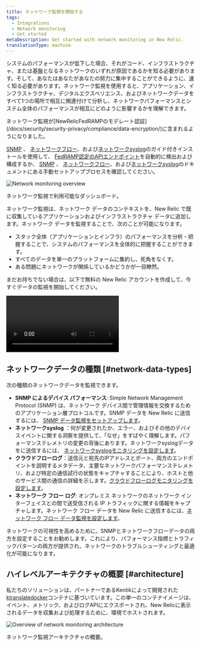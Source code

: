 ```yaml
---
title: ネットワーク監視を開始する
tags:
  - Integrations
  - Network monitoring
  - Get started
metaDescription: Get started with network monitoring in New Relic.
translationType: machine
---
```




システムのパフォーマンスが低下した場合、それがコード、インフラストラクチャ、または基盤となるネットワークのいずれが原因であるかを知る必要があります。そして、あなたはあなたがあなたの努力に集中することができるように、速く知る必要があります。ネットワーク監視を使用すると、アプリケーション、インフラストラクチャ、デジタルエクスペリエンス、およびネットワークデータをすべて1つの場所で相互に関連付けて分析し、ネットワークパフォーマンスとシステム全体のパフォーマンスが相互にどのように影響するかを理解できます。

<Callout variant="tip">
  ネットワーク監視が[NewRelicFedRAMPのモデレート認証](/docs/security/security-privacy/compliance/data-encryption/)に含まれるようになりました。

  [SNMP](/docs/network-performance-monitoring/setup-performance-monitoring/snmp-performance-monitoring/#setup-snmp-monitoring) 、 [ネットワークフロー](/docs/network-performance-monitoring/setup-performance-monitoring/network-flow-monitoring/#setup-network-flow-monitoring)、および[ネットワークsyslog](/docs/network-performance-monitoring/setup-performance-monitoring/network-syslog-monitoring/#setup-network-syslog-monitoring)のガイド付きインストールを使用して、 [FedRAMP認定のAPIエンドポイント](/docs/security/security-privacy/compliance/fedramp-compliant-endpoints/#data-ingest-apis)を自動的に検出および構成するか、 [SNMP](/docs/network-performance-monitoring/setup-performance-monitoring/snmp-performance-monitoring/#manual-setup) 、 [ネットワークフロー](/docs/network-performance-monitoring/setup-performance-monitoring/network-flow-monitoring/#manual-setup)、および[ネットワークsyslog](/docs/network-performance-monitoring/setup-performance-monitoring/network-syslog-monitoring/#manual-setup)のドキュメントにある手動セットアッププロセスを確認してください。
</Callout>

<img
  title="Network monitoring overview"
  alt="Network monitoring overview"
  src={networkDevicePerformance}
/>

<figcaption>
  ネットワーク監視で利用可能なダッシュボード。
</figcaption>

ネットワーク監視は、ネットワーク データのコンテキストを、New Relic で既に収集しているアプリケーションおよびインフラストラクチャ データに追加します。ネットワーク データを監視することで、次のことが可能になります。

* スタック全体（アプリケーションとインフラ）のパフォーマンスを分析・把握することで、システムのパフォーマンスを全体的に把握することができます。
* すべてのデータを単一のプラットフォームに集約し、死角をなくす。
* ある問題にネットワークが関係しているかどうかが一目瞭然。

まだお持ちでない場合は、以下で無料の New Relic アカウントを作成して、今すぐデータの監視を開始してください。

<InlineSignup/>

<Video
  id="2GH8YrEv9YA"
  type="youtube"
/>

## ネットワークデータの種類 [#network-data-types]

次の種類のネットワークデータを監視できます。

* **SNMP によるデバイス パフォーマンス**: Simple Network Management Protocol (SNMP) は、ネットワーク デバイス間で管理情報を交換するためのアプリケーション層プロトコルです。SNMP データを New Relic に送信するには、 [SNMP データ監視をセットアップします](/docs/network-performance-monitoring/setup-performance-monitoring/snmp-performance-monitoring)。
* **ネットワークsyslog** ：何が変更されたか、エラー、およびその他のデバイスイベントに関する洞察を提供して、「なぜ」をすばやく理解します。パフォーマンステレメトリの変更の背後にあります。ネットワークsyslogデータをに送信するには、 [ネットワークsyslogモニタリングを設定します](/docs/network-performance-monitoring/setup-performance-monitoring/network-syslog-monitoring)。
* **クラウドフローログ**：送信元と宛先のIPアドレスとポート、両方のエンドポイントを説明するメタデータ、主要なネットワークパフォーマンステレメトリ、および特定の通信試行の状態をキャプチャすることにより、ホストと他のサービス間の通信の詳細を示します。[クラウドフローログモニタリングを設定します](/docs/network-performance-monitoring/setup-performance-monitoring/aws-vpc-flow-monitoring)。
* **ネットワーク フロー ログ**: オンプレミス ネットワークのネットワーク インターフェイスとの間で送受信される IP トラフィックに関する情報をキャプチャします。ネットワーク フロー データを New Relic に送信するには、[ネットワーク フロー データ監視を設定します](/docs/network-performance-monitoring/setup-performance-monitoring/network-flow-monitoring)。

<Callout variant="important">
  ネットワークの可視性を高めるために、SNMPとネットワークフローデータの両方を設定することをお勧めします。これにより、パフォーマンス指標とトラフィックパターンの両方が提供され、ネットワークのトラブルシューティングと最適化が可能になります。
</Callout>

## ハイレベルアーキテクチャの概要 [#architecture]

私たちのソリューションは、パートナーであるKentikによって開発された[ktranslatedocker](https://github.com/kentik/ktranslate)コンテナに基づいています。この単一のコンテナイメージは、イベント、メトリック、およびログAPIにエクスポートされ、New Relicに表示されるデータを収集および処理するために、環境でホストされます。

<img
  title="Overview of network monitoring architecture"
  alt="Overview of network monitoring architecture"
  src={networkNpmArchitecture}
/>

<figcaption>
  ネットワーク監視アーキテクチャの概要。
</figcaption>
